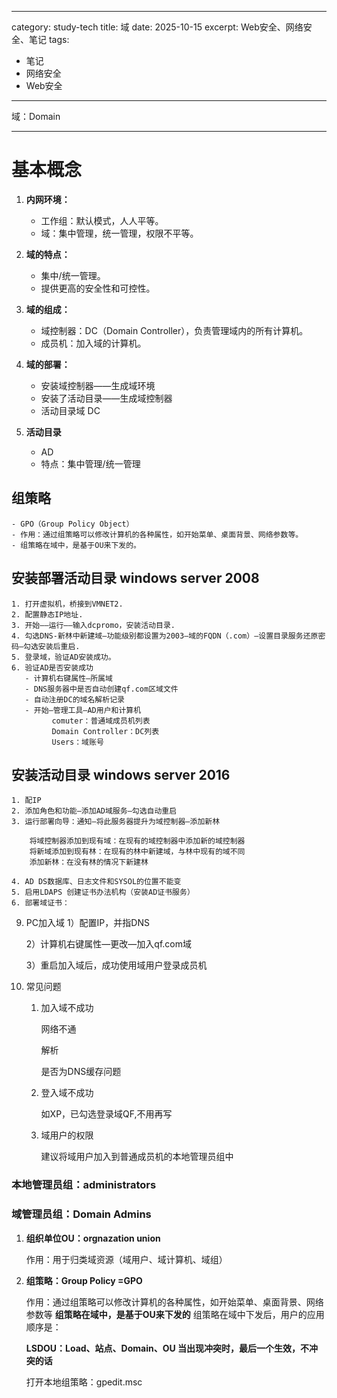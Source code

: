 
---
category: study-tech
title: 域
date: 2025-10-15
excerpt: Web安全、网络安全、笔记
tags:
  - 笔记
  - 网络安全
  - Web安全
---

域：Domain

---

# 基本概念

1. **内网环境：**
    - 工作组：默认模式，人人平等。  
    - 域：集中管理，统一管理，权限不平等。  

2. **域的特点：**
    - 集中/统一管理。
    - 提供更高的安全性和可控性。
    
3. **域的组成：**
    - 域控制器：DC（Domain Controller），负责管理域内的所有计算机。  
    - 成员机：加入域的计算机。  

4. **域的部署：**
    - 安装域控制器——生成域环境
    - 安装了活动目录——生成域控制器 
    - 活动目录域 DC         

5. **活动目录**
    - AD
    - 特点：集中管理/统一管理

## 组策略
    - GPO（Group Policy Object）
    - 作用：通过组策略可以修改计算机的各种属性，如开始菜单、桌面背景、网络参数等。
    - 组策略在域中，是基于OU来下发的。

## 安装部署活动目录  windows server 2008
    1. 打开虚拟机，桥接到VMNET2.
    2. 配置静态IP地址.
    3. 开始——运行——输入dcpromo，安装活动目录.
    4. 勾选DNS-新林中新建域—功能级别都设置为2003—域的FQDN（.com）—设置目录服务还原密码—勾选安装后重启.
    5. 登录域，验证AD安装成功。  
    6. 验证AD是否安装成功
       - 计算机右键属性—所属域
       - DNS服务器中是否自动创建qf.com区域文件
       - 自动注册DC的域名解析记录
       - 开始—管理工具—AD用户和计算机
             comuter：普通域成员机列表
             Domain Controller：DC列表
             Users：域账号
    
## 安装活动目录 windows server 2016
    1. 配IP
    2. 添加角色和功能—添加AD域服务—勾选自动重启
    3. 运行部署向导：通知—将此服务器提升为域控制器—添加新林
       
        将域控制器添加到现有域：在现有的域控制器中添加新的域控制器
        将新域添加到现有林：在现有的林中新建域，与林中现有的域不同
        添加新林：在没有林的情况下新建林
        
    4. AD DS数据库、日志文件和SYSOL的位置不能变
    5. 启用LDAPS 创建证书办法机构（安装AD证书服务）
    6. 部署域证书：
9. PC加入域
   1）配置IP，并指DNS
   
    2）计算机右键属性—更改—加入qf.com域
   
    3）重启加入域后，成功使用域用户登录成员机
   
10. 常见问题
    1. 加入域不成功
       
        网络不通
        
        解析
        
        是否为DNS缓存问题
        
    2. 登入域不成功
       
        如XP，已勾选登录域QF,不用再写
        
    3. 域用户的权限
       
        建议将域用户加入到普通成员机的本地管理员组中
        

### 本地管理员组：administrators

### 域管理员组：Domain Admins

1. **组织单位OU：orgnazation union**
   
    作用：用于归类域资源（域用户、域计算机、域组）
    
2. **组策略：Group Policy =GPO**
   
    作用：通过组策略可以修改计算机的各种属性，如开始菜单、桌面背景、网络参数等
    **组策略在域中，是基于OU来下发的**
    组策略在域中下发后，用户的应用顺序是：
    
    **LSDOU：Load、站点、Domain、OU  当出现冲突时，最后一个生效，不冲突的话**
    
    打开本地组策略：gpedit.msc